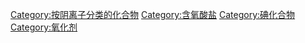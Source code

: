{{catmore}}
{{Commonscat|Periodates}}

[[Category:按阴离子分类的化合物|Category:按阴离子分类的化合物]]
[[Category:含氧酸盐|Category:含氧酸盐]]
[[Category:碘化合物|Category:碘化合物]]
[[Category:氧化剂|Category:氧化剂]]